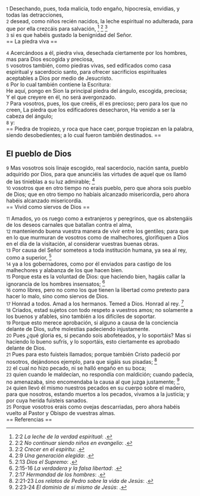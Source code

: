 {{anchor|1}} <small>1</small> Desechando, pues, toda malicia, todo engaño, hipocresía, envidias, y todas las detracciones,<br>
{{anchor|2}} <small>2</small> desead, como niños recién nacidos, la leche espiritual no adulterada, para que por ella crezcáis para salvación, <ref>2:2 ''La leche de la verdad espiritual'': {{lib|LU|133|4|2}}.</ref> <ref>2:2 ''No continuar siendo niños en evangelio'': {{lib|LU|156|2|6}}.</ref> <ref>2:2 ''Crecer en el espíritu'': {{lib|LU|193|2|2}}.</ref><br>
{{anchor|3}} <small>3</small> si es que habéis gustado la benignidad del Señor.<br>
== La piedra viva ==

{{anchor|4}} <small>4</small> Acercándoos a él, piedra viva, desechada ciertamente por los hombres, mas para Dios escogida y preciosa,<br>
{{anchor|5}} <small>5</small> vosotros también, como piedras vivas, sed edificados como casa espiritual y sacerdocio santo, para ofrecer sacrificios espirituales aceptables a Dios por medio de Jesucristo.<br>
{{anchor|6}} <small>6</small> Por lo cual también contiene la Escritura:<br>
He aquí, pongo en Sion la principal piedra del ángulo, escogida, preciosa;<br>
Y el que creyere en él, no será avergonzado.<br>
{{anchor|7}} <small>7</small> Para vosotros, pues, los que creéis, él es precioso; pero para los que no creen, La piedra que los edificadores desecharon, Ha venido a ser la cabeza del ángulo;<br>
{{anchor|8}} <small>8</small> y:<br>
== Piedra de tropiezo, y roca que hace caer, porque tropiezan en la palabra, siendo desobedientes; a lo cual fueron también destinados. ==

== El pueblo de Dios ==

{{anchor|9}} <small>9</small> Mas vosotros sois linaje escogido, real sacerdocio, nación santa, pueblo adquirido por Dios, para que anunciéis las virtudes de aquel que os llamó de las tinieblas a su luz admirable; <ref>2:9 ''Una generación elegida'': {{lib|LU|52|7|13}}.</ref><br>
{{anchor|10}} <small>10</small> vosotros que en otro tiempo no erais pueblo, pero que ahora sois pueblo de Dios; que en otro tiempo no habíais alcanzado misericordia, pero ahora habéis alcanzado misericordia.<br>
== Vivid como siervos de Dios ==

{{anchor|11}} <small>11</small> Amados, yo os ruego como a extranjeros y peregrinos, que os abstengáis de los deseos carnales que batallan contra el alma,<br>
{{anchor|12}} <small>12</small> manteniendo buena vuestra manera de vivir entre los gentiles; para que en lo que murmuran de vosotros como de malhechores, glorifiquen a Dios en el día de la visitación, al considerar vuestras buenas obras.<br>
{{anchor|13}} <small>13</small> Por causa del Señor someteos a toda institución humana, ya sea al rey, como a superior, <ref>2:13 ''Dios el Supremo'': {{lib|LU|0|2|12}}.</ref><br>
{{anchor|14}} <small>14</small> ya a los gobernadores, como por él enviados para castigo de los malhechores y alabanza de los que hacen bien.<br>
{{anchor|15}} <small>15</small> Porque esta es la voluntad de Dios: que haciendo bien, hagáis callar la ignorancia de los hombres insensatos; <ref>2:15-16 ''La verdadera y la falsa libertad'': {{lib|LU|54|1|1}}.</ref><br>
{{anchor|16}} <small>16</small> como libres, pero no como los que tienen la libertad como pretexto para hacer lo malo, sino como siervos de Dios.<br>
{{anchor|17}} <small>17</small> Honrad a todos. Amad a los hermanos. Temed a Dios. Honrad al rey. <ref>2:17 ''Hermandad de los hombres'': {{lib|LU|170|2|20}}.</ref><br>
{{anchor|18}} <small>18</small> Criados, estad sujetos con todo respeto a vuestros amos; no solamente a los buenos y afables, sino también a los difíciles de soportar.<br>
{{anchor|19}} <small>19</small> Porque esto merece aprobación, si alguno a causa de la conciencia delante de Dios, sufre molestias padeciendo injustamente.<br>
{{anchor|20}} <small>20</small> Pues ¿qué gloria es, si pecando sois abofeteados, y lo soportáis? Mas si haciendo lo bueno sufrís, y lo soportáis, esto ciertamente es aprobado delante de Dios.<br>
{{anchor|21}} <small>21</small> Pues para esto fuisteis llamados; porque también Cristo padeció por nosotros, dejándonos ejemplo, para que sigáis sus pisadas; <ref>2:21-23 ''Los relatos de Pedro sobre la vida de Jesús'': {{lib|LU|196|2|1}}.</ref><br>
{{anchor|22}} <small>22</small> el cual no hizo pecado, ni se halló engaño en su boca;<br>
{{anchor|23}} <small>23</small> quien cuando le maldecían, no respondía con maldición; cuando padecía, no amenazaba, sino encomendaba la causa al que juzga justamente; <ref>2:23-24 ''El dominio de sí mismo de Jesús'': {{lib|LU|143|2|1}}.</ref><br>
{{anchor|24}} <small>24</small> quien llevó él mismo nuestros pecados en su cuerpo sobre el madero, para que nosotros, estando muertos a los pecados, vivamos a la justicia; y por cuya herida fuisteis sanados.<br>
{{anchor|25}} <small>25</small> Porque vosotros erais como ovejas descarriadas, pero ahora habéis vuelto al Pastor y Obispo de vuestras almas.<br>
== Referencias ==

<references />
